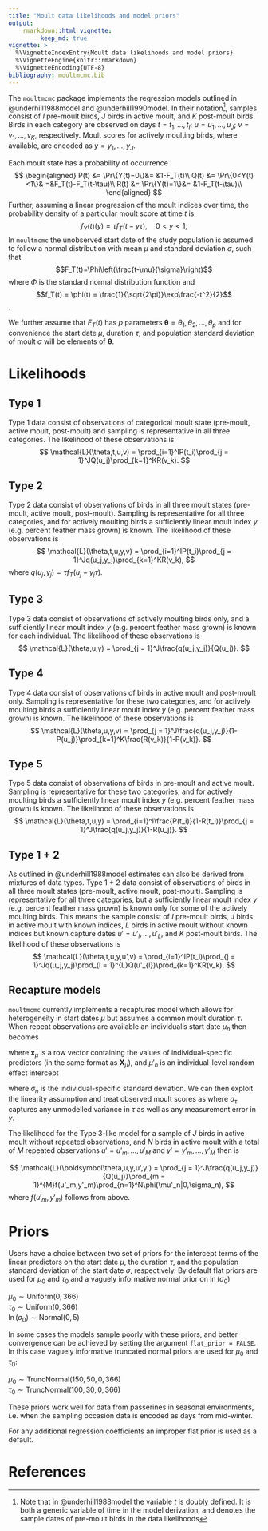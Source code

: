 ```yaml
---
title: "Moult data likelihoods and model priors"
output: 
    rmarkdown::html_vignette:
         keep_md: true
vignette: >
  %\VignetteIndexEntry{Moult data likelihoods and model priors}
  %\VignetteEngine{knitr::rmarkdown}
  %\VignetteEncoding{UTF-8}
bibliography: moultmcmc.bib
---
```


The `moultmcmc` package implements the regression models outlined in @underhill1988model and @underhill1990model. In their notation^[Note that in @underhill1988model the variable $t$ is doubly defined. It is both a generic variable of time in the model derivation, and denotes the sample dates of pre-moult birds in the data likelihoods], samples consist of $I$ pre-moult birds, $J$ birds in active moult, and $K$ post-moult birds. Birds in each category are observed on days $t = t_1,\ldots,t_I$; $u = u_1,\ldots,u_J$; $v = v_1,\ldots,v_K$, respectively. Moult scores for actively moulting birds, where available, are encoded as $y = y_1,\ldots,y_J$.

Each moult state has a probability of occurrence
$$
\begin{aligned}
P(t) &= \Pr\{Y(t)=0\}&= &1-F_T(t)\\
Q(t) &= \Pr\{0<Y(t)<1\}& =&F_T(t)-F_T(t-\tau)\\
R(t) &= \Pr\{Y(t)=1\}&= &1-F_T(t-\tau)\\
\end{aligned}
$$
Further, assuming a linear progression of the moult indices over time, the probability density of a particular moult score at time $t$ is
$$
f_Y(t)(y)=\tau f_T(t-y\tau),\quad0 < y < 1,
$$
In `moultmcmc` the unobserved start date of the study population is assumed to follow a normal distribution with mean $\mu$ and standard deviation $\sigma$, such that $$F_T(t)=\Phi\left(\frac{t-\mu}{\sigma}\right)$$
where $\Phi$ is the standard normal distribution function and 
$$f_T(t) = \phi(t) = \frac{1}{\sqrt{2\pi}}\exp\frac{-t^2}{2}$$.

We further assume that $F_T(t)$ has $p$ parameters $\mathbf{\theta} = \theta_1, \theta_2, \ldots, \theta_p$ and for convenience the start date $\mu$, duration $\tau$, and population standard deviation of moult $\sigma$ will be elements of $\mathbf{\theta}$.

# Likelihoods

## Type 1
Type 1 data consist of observations of categorical moult state (pre-moult, active moult, post-moult) and sampling is representative in all three categories. The likelihood of these observations is 
$$
\mathcal{L}(\theta,t,u,v) = \prod_{i=1}^IP(t_i)\prod_{j = 1}^JQ(u_j)\prod_{k=1}^KR(v_k).
$$

## Type 2
Type 2 data consist of observations of birds in all three moult states (pre-moult, active moult, post-moult). Sampling is representative for all three categories, and for actively moulting birds a sufficiently linear moult index $y$ (e.g. percent feather mass grown) is known. The likelihood of these observations is
$$
\mathcal{L}(\theta,t,u,y,v) = \prod_{i=1}^IP(t_i)\prod_{j = 1}^Jq(u_j,y_j)\prod_{k=1}^KR(v_k),
$$
where $q(u_j,y_j) = \tau f_T(u_j-y_j\tau).$

## Type 3
Type 3 data consist of observations of actively moulting birds only, and a sufficiently linear moult index $y$ (e.g. percent feather mass grown) is known for each individual. The likelihood of these observations is
$$
\mathcal{L}(\theta,u,y) = \prod_{j = 1}^J\frac{q(u_j,y_j)}{Q(u_j)}.
$$

## Type 4
Type 4 data consist of observations of birds in active moult and post-moult only. Sampling is representative for these two categories, and for actively moulting birds a sufficiently linear moult index $y$ (e.g. percent feather mass grown) is known. The likelihood of these observations is
$$
\mathcal{L}(\theta,u,y,v) = \prod_{j = 1}^J\frac{q(u_j,y_j)}{1-P(u_j)}\prod_{k=1}^K\frac{R(v_k)}{1-P(v_k)}.
$$

## Type 5
Type 5 data consist of observations of birds in pre-moult and active moult. Sampling is representative for these two categories, and for actively moulting birds a sufficiently linear moult index $y$ (e.g. percent feather mass grown) is known. The likelihood of these observations is
$$
\mathcal{L}(\theta,t,u,y) = \prod_{i=1}^I\frac{P(t_i)}{1-R(t_i)}\prod_{j = 1}^J\frac{q(u_j,y_j)}{1-R(u_j)}.
$$

## Type 1 + 2
As outlined in @underhill1988model estimates can also be derived from mixtures of data types. Type 1 + 2 data consist of observations of birds in all three moult states (pre-moult, active moult, post-moult). Sampling is representative for all three categories, but a sufficiently linear moult index $y$ (e.g. percent feather mass grown) is known only for some of the actively moulting birds. This means the sample consist of $I$ pre-moult birds, $J$ birds in active moult with known indices, $L$ birds in active moult without known indices but known capture dates $u'=u'_l,\ldots,u'_L$, and $K$ post-moult birds.
The likelihood of these observations is
$$
\mathcal{L}(\theta,t,u,y,u',v) = \prod_{i=1}^IP(t_i)\prod_{j = 1}^Jq(u_j,y_j)\prod_{l = 1}^{L}Q(u'_{l})\prod_{k=1}^KR(v_k),
$$

## Recapture models
`moultmcmc` currently implements a recaptures model which allows for heterogeneity in start dates $\mu$ but assumes a common moult duration $\tau$.
When repeat observations are available an individual's start date $\mu_n$ then becomes  

\begin{equation}
\mu_n = \mu_0 + \mu'_n + \mathbf{x}_\mu\boldsymbol{\beta}_\mu 
\end{equation}

where $\boldsymbol{x}_\mu$ is a row vector containing the values of individual-specific  predictors (in the same format as $\boldsymbol{X}_\mu$), and $\mu'_n$ is an  individual-level random effect intercept 

\begin{equation}
\mu'_n \sim \mathrm{Normal}(0,\sigma_n) 
\end{equation}
where $\sigma_n$ is the individual-specific standard deviation.
We can then exploit the linearity assumption and treat observed moult scores as
\begin{equation}
 y_{ni} \sim \mathrm{Normal}(\mu_0 + \mu'_n + \tau * u_{ni}, \sigma_\tau) 
\end{equation}
where $\sigma_\tau$ captures any unmodelled variance in $\tau$ as well as any measurement error in $y$.

The likelihood for the Type 3-like model for a sample of $J$ birds in active moult without repeated observations, and $N$ birds in active moult with a total of $M$ repeated observations $u'=u'_m,\ldots,u'_M$ and $y'=y'_m,\ldots,y'_M$ then is

$$
\mathcal{L}(\boldsymbol\theta,u,y,u',y') = \prod_{j = 1}^J\frac{q(u_j,y_j)}{Q(u_j)}\prod_{m = 1}^{M}f(u'_m,y'_m)\prod_{n=1}^N\phi(\mu'_n|0,\sigma_n),
$$
where $f(u'_m,y'_m)$ follows from above.

# Priors
Users have a choice between two set of priors for the intercept terms of the linear predictors on the start date $\mu$, the duration $\tau$, and the population standard deviation of the start date $\sigma$, respectively. By default flat priors are used for $\mu_0$ and $\tau_0$ and a vaguely informative normal prior on $\ln(\sigma_0)$

$\mu_0 \sim \mathrm{Uniform(0,366)}$   
$\tau_0 \sim \mathrm{Uniform(0,366)}$    
$\ln(\sigma_0) \sim \mathrm{Normal(0,5)}$

In some cases the models sample poorly with these priors, and better convergence can be achieved by setting the argument `flat_prior = FALSE`. In this case vaguely informative truncated normal priors are used for $\mu_0$ and $\tau_0$:

$\mu_0 \sim \mathrm{TruncNormal(150,50,0,366)}$   
$\tau_0 \sim \mathrm{TruncNormal(100,30,0,366)}$

These priors work well for data from passerines in seasonal environments, i.e. when the sampling occasion data is encoded as days from mid-winter.

For any additional regression coefficients an improper flat prior is used as a default.

# References
